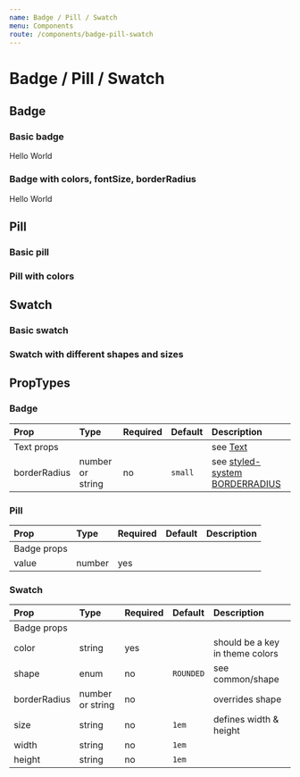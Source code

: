```yaml
---
name: Badge / Pill / Swatch
menu: Components
route: /components/badge-pill-swatch
---
```



# Badge / Pill / Swatch

## Badge

### Basic badge

<Playground>
    <Badge>Hello</Badge>
    <Badge>World</Badge>
</Playground>

### Badge with colors, fontSize, borderRadius

<Playground>
    <Badge color="white" bg="secondary" fontSize={3} borderRadius="base">Hello</Badge>
    <Badge color="white" bg="primary" fontSize={3} borderRadius="base">World</Badge>
</Playground>


## Pill

### Basic pill

<Playground>
    <Pill value={42} />
</Playground>

### Pill with colors

<Playground>
    <Pill value={127} bg="red" color="white" />
</Playground>


## Swatch

### Basic swatch

<Playground>
    <Swatch color="orange" />
</Playground>

### Swatch with different shapes and sizes

<Playground>
    <Swatch color="red" size="2em" />
    <Swatch color="yellow" size="3em" shape={Shape.CIRCLE} />
    <Swatch color="green" size="4em" shape={Shape.SQUARE} />
</Playground>



## PropTypes

### Badge
| Prop | Type | Required | Default | Description |
|:-----|:-----|:---------|:--------|:------------|
| Text props | | | | see [Text](/components/text) |
| borderRadius | number or string | no | `small` | see [styled-system BORDERRADIUS](https://github.com/jxnblk/styled-system/blob/master/docs/api.md#borders) |

### Pill
| Prop | Type | Required | Default | Description |
|:-----|:-----|:---------|:--------|:------------|
| Badge props | | | | |
| value | number | yes | | |

### Swatch
| Prop | Type | Required | Default | Description |
|:-----|:-----|:---------|:--------|:------------|
| Badge props | | | | |
| color | string | yes | | should be a key in theme colors |
| shape | enum | no | `ROUNDED` | see common/shape |
| borderRadius | number or string | no | | overrides shape |
| size | string | no | `1em` | defines width & height |
| width | string | no | `1em` | |
| height | string | no | `1em` | |
